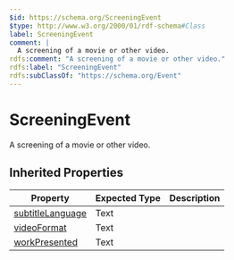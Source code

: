 ```yaml
---
$id: https://schema.org/ScreeningEvent
$type: http://www.w3.org/2000/01/rdf-schema#Class
label: ScreeningEvent
comment: |
  A screening of a movie or other video.
rdfs:comment: "A screening of a movie or other video."
rdfs:label: "ScreeningEvent"
rdfs:subClassOf: "https://schema.org/Event"
---
```


# ScreeningEvent

A screening of a movie or other video.

## Inherited Properties

| Property | Expected Type | Description |
| --- | --- | --- |
| [subtitleLanguage](https://schema.org/subtitleLanguage) | Text |  |
| [videoFormat](https://schema.org/videoFormat) | Text |  |
| [workPresented](https://schema.org/workPresented) | Text |  |
